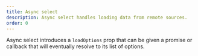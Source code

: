 ```yaml
---
title: Async select
description: Async select handles loading data from remote sources.
order: 0
---
```



Async select introduces a `loadOptions` prop that can be given a promise or callback that will
eventually resolve to its list of options.

<Example Component={SelectAsync} packageName="@atlaskit/select" />
